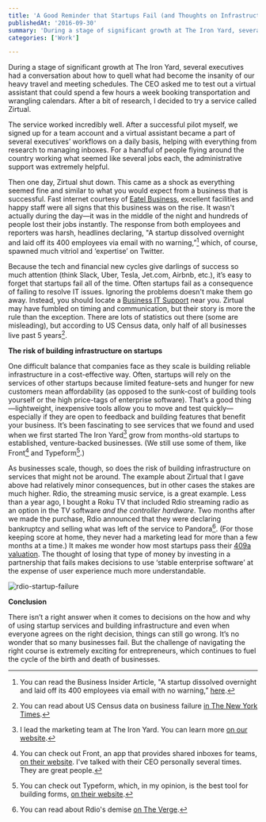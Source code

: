 ```yaml
---
title: 'A Good Reminder that Startups Fail (and Thoughts on Infrastructure)'
publishedAt: '2016-09-30'
summary: 'During a stage of significant growth at The Iron Yard, several executives had a conversation about how to quell what had become the insanity of our heavy travel and meeting schedules. The CEO asked me...'
categories: ['Work']

---
```


During a stage of significant growth at The Iron Yard, several executives had a conversation about how to quell what had become the insanity of our heavy travel and meeting schedules. The CEO asked me to test out a virtual assistant that could spend a few hours a week booking transportation and wrangling calendars. After a bit of research, I decided to try a service called Zirtual.

The service worked incredibly well. After a successful pilot myself, we signed up for a team account and a virtual assistant became a part of several executives’ workflows on a daily basis, helping with everything from research to managing inboxes. For a handful of people flying around the country working what seemed like several jobs each, the administrative support was extremely helpful.

Then one day, Zirtual shut down. This came as a shock as everything seemed fine and similar to what you would expect from a business that is successful. Fast internet courtesy of [Eatel Business](https://www.eatelbusiness.com/), excellent facilities and happy staff were all signs that this business was on the rise. It wasn't actually during the day—it was in the middle of the night and hundreds of people lost their jobs instantly. The response from both employees and reporters was harsh, headlines declaring, "A startup dissolved overnight and laid off its 400 employees via email with no warning,”[^1] which, of course, spawned much vitriol and ‘expertise’ on Twitter.

Because the tech and financial new cycles give darlings of success so much attention (think Slack, Uber, Tesla, Jet.com, Airbnb, etc.), it’s easy to forget that startups fail all of the time. Often startups fail as a consequence of failing to resolve IT issues. Ignoring the problems doesn't make them go away. Instead, you should locate a [Business IT Support](https://championsofchange.com.au/services/small-business-it-melbourne/) near you. Zirtual may have fumbled on timing and communication, but their story is more the rule than the exception. There are lots of statistics out there (some are misleading), but according to US Census data, only half of all businesses live past 5 years[^2].

**The risk of building infrastructure on startups**

One difficult balance that companies face as they scale is building reliable infrastructure in a cost-effective way. Often, startups will rely on the services of other startups because limited feature-sets and hunger for new customers mean affordability (as opposed to the sunk-cost of building tools yourself or the high price-tags of enterprise software). That’s a good thing—lightweight, inexpensive tools allow you to move and test quickly—especially if they are open to feedback and building features that benefit your business. It’s been fascinating to see services that we found and used when we first started The Iron Yard[^3] grow from months-old startups to established, venture-backed businesses. (We still use some of them, like Front[^4] and Typeform[^5].)

As businesses scale, though, so does the risk of building infrastructure on services that might not be around. The example about Zirtual that I gave above had relatively minor consequences, but in other cases the stakes are much higher. Rdio, the streaming music service, is a great example. Less than a year ago, I bought a Roku TV that included Rdio streaming radio as an option in the TV software *and the controller hardware*. Two months after we made the purchase, Rdio announced that they were declaring bankruptcy and selling what was left of the service to Pandora[^6]. (For those keeping score at home, they never had a marketing lead for more than a few months at a time.) It makes me wonder how most startups pass their [409a valuation](https://earlygrowthfinancialservices.com/409a-valuations/). The thought of losing that type of money by investing in a partnership that fails makes decisions to use ‘stable enterprise software’ at the expense of user experience much more understandable.

<Image src="/images/blog/a-good-reminder-that-startups-fail-and-thoughts-on-infrastructure/9b4a2-rdio-startup-failure.jpg" alt="rdio-startup-failure" width={800} height={600} />

**Conclusion**

There isn’t a right answer when it comes to decisions on the how and why of using startup services and building infrastructure and even when everyone agrees on the right decision, things can still go wrong. It’s no wonder that so many businesses fail. But the challenge of navigating the right course is extremely exciting for entrepreneurs, which continues to fuel the cycle of the birth and death of businesses.

[^1]: You can read the Business Insider Article, "A startup dissolved overnight and laid off its 400 employees via email with no warning,” [here](http://www.businessinsider.com/zirtual-suddenly-laid-off-400-employees-via-email-2015-8).



[^2]: You can read about US Census data on business failure [in The New York Times](http://boss.blogs.nytimes.com/2009/07/15/failure-is-a-constant-in-entrepreneurship/?_php=true&_type=blogs&_r=0[).



[^3]: I lead the marketing team at The Iron Yard. You can learn more [on our website](http://theironyard.com).



[^4]: You can check out Front, an app that provides shared inboxes for teams, [on their website](https://frontapp.com/). I've talked with their CEO personally several times. They are great people.



[^5]: You can check out Typeform, which, in my opinion, is the best tool for building forms, [on their website](https://www.typeform.com/).



[^6]: You can read about Rdio's demise [on The Verge](http://www.theverge.com/2015/11/17/9750890/rdio-shutdown-pandora).
